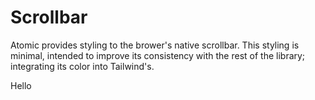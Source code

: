 
<Meta title="Base/Scrollbar" />

# Scrollbar

Atomic provides styling to the brower's native scrollbar. This styling is minimal, intended to improve its consistency with the rest of the library;
integrating its color into Tailwind's.

<Canvas>
  <Story name="Default">
    <div className="h-[30rem] overflow-y-scroll">
      <p className="h-[100rem]">Hello</p>
    </div>
  </Story>
</Canvas>